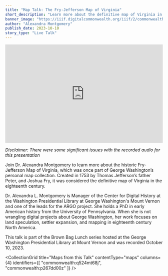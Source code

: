 ```yaml
---
title: "Map Talk: The Fry-Jefferson Map of Virginia"
short_description: "Learn more about the definitive map of Virginia in the eighteenth century"
banner_image: "https://iiif.digitalcommonwealth.org/iiif/2/commonwealth:q524mt69t/10432,7637,4623,2913/pct:50/0/default.jpg"
author: "Alexandra Montgomery"
publish_date: 2023-10-10
story_type: "Live Talk"
---
```


<iframe width="100%" height="315" src="https://www.youtube.com/embed/AxgYF1fbX-k?si=0rygN7LwEvUIStrx" title="YouTube video player" frameborder="0" allow="accelerometer; autoplay; clipboard-write; encrypted-media; gyroscope; picture-in-picture; web-share" referrerpolicy="strict-origin-when-cross-origin" allowfullscreen></iframe>

*Disclaimer: There were some significant issues with the recorded audio for this presentation*

Join Dr. Alexandra Montgomery to learn more about the historic Fry-Jefferson Map of Virginia, which was once part of George Washington’s personal map collection. Created in 1753 by Thomas Jefferson’s father Peter, and Joshua Fry, it was considered the definitive map of Virginia in the eighteenth century.

Dr. Alexandra L. Montgomery is Manager of the Center for Digital History at the Washington Presidential Library at George Washington's Mount Vernon and one of the leads for the ARGO project. She holds a PhD in early American history from the University of Pennsylvania. When she is not wrangling digital projects about George Washington, her work focuses on land speculation, settler expansion, and mapping in eighteenth century North America.

This talk is part of the Brown Bag Lunch series hosted at the George Washington Presidential Library at Mount Vernon and was recorded October 10, 2023.

<CollectionGrid
    title="Maps from this Talk"
    contentType="maps"
    columns={4}
    identifiers={[
        "commonwealth:q524mt68j",
        "commonwealth:p267dd00z"
    ]}
/>